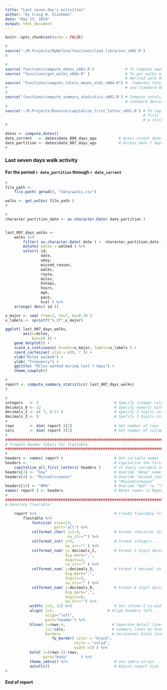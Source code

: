 ```yaml
---
title: "Last seven day's activities"
author: "by Craig W. Slinkman"
date: "May 13, 2019"
output: html_document
---
```


```r
knitr::opts_chunk$set(echo = FALSE)
```


```r
#
source('~/R-Projects/MyWalks4/functions/load_libraries_v002.R')
#
```

```r
#
source('functions/compute_dates_v003.R')              # To compute needed dates ...
source( "functions/get_walks_v004.R" )                # To get walks and compute
                                                      # derived walk data ...
source( "functions/compute_totals_means_stds_v004.R") #  Computes totals, means,
#                                                     # and standard deviations
#
source('functions/compute_summary_statistics_v001.R') # Compute totals, means, and
                                                      # standard devviations ...
#
source('~/R-Projects/Rsource/capitalize_first_letter_v001.R') # To capitalize
                                                              # first letters of
                                                              # a string vector ...
#
```

```r
dates <- compute_dates()
date_current   <- dates$date_000_days_ago          # Acess curent date ,..
date_partition <- dates$date_007_days_ago          # Access date 7 days ago ...
#
```

### Last seven days walk activity
#### For the period `r date_partition` through `r date_current`


```r
#
file_path <-
    file.path( getwd(), "data/walks.csv")

walks <- get_walks( file_path )
#
```

```r

#
character_partition_date <- as.character.Date( date_partition )


last_007_days_walks <-
    walks %>%
        filter( as.character.Date( date ) >  character_partition_date ) %>% 
        mutate( walks = walked ) %>% 
        select( id, 
                date,
                wday,
                missed_reason,
                walks,
                route,
                miles,
                ksteps,
                hours,
                mph,
                pace,
                kcal ) %>% 
    arrange( desc( id ))


```

```r

x_major <- seq( from=1, to=7, by=0.20 )
x_labels <- sprintf("%.2f",x_major)

ggplot( last_007_days_walks, 
        aes(x=miles,
            bin=20 )) +
    geom_dotplot() +
    scale_x_continuous( breaks=x_major, labels=x_labels ) +
    coord_cartesian( ylim = c(0, 7 )) +
    xlab("Miles walked") +
    ylab( "Frequency") +
    ggtitle( "Miles walked during last 7 days") +
    theme_cowplot()
```

```r
#
report <- compute_summary_statistics( last_007_days_walks)
#
```


```r
#
integers   <- 5                                  # Specify integer columns ....
decimals_0 <- 12                                 # Specify numeric with no digits ...
decimals_2 <- c( 7, 9:11 )                       # Specify 2 digits columns ...
decimals_3 <- 8                                  # Spefify 3 digits columns ...
#
rows       <- dim( report )[1]                   # Get number of rows ...
cols       <- dim( report )[2]                   # Get number of columns ...
#
#####################################################################################
# Prepare header labels for flextable.
#####################################################################################
#
headers <- names( report )                       # Get variable names ...
headers <-                                       # Capitalize the first letter
    capitalize_all_first_letters( headers )      # of every variable names ...
headers[3] <- "Day"                              # Overide "Wday" name to "Day" ...
headers[4] <- "Missed\nreason"                   # Overide "missed_reason" to
                                                 # "Missed\nreaspn"
headers[10] <- "MPH"                             # Overide "mph" ro ""MPH"
names( report ) <- headers                       # Reset names in Report tibble ...
#
#####################################################################################
# Generate flextable.

    report %>%                                   # Create flextable from repor ...
        flextable %>%
            fontsize( size=13,
                      part="all") %>% 
            colformat_char( j=1:4,               # Format character strings ...
                            na_str="") %>% 
            colformat_int( j=5,                  # Format integers ...
                           na_str="" ) %>% 
            colformat_num( j= decimals_2,        # Format 2 digit decimals 
                           big.mark=",",
                           digits=2,
                           na_str="" ) %>%
            colformat_num( j=decimals_3,         # Format 3 decimal columns ...
                           big.mark=",",
                           digits=3, 
                           na_str="" ) %>%  
            colformat_num( j=decimals_0,         # Format 0 digit decimals ...  
                           big.mark=",",
                           digits=0,
                           na_str="") %>% 
           width( j=2, 12) %>%                   # Set column 2 to width=12 ...
           align( j=2,                        # Align headers left ...
                  align="left",                  
                  part="header") %>% 
           hline( i=rows-4,                     # Seperate detail lines from 
                  j=1:cols,                     # summary lines by drawing a
                  border=                       # horizontal black line ...
                     fp_border( color = "black",
                               style = "solid",
                               width =3) ) %>% 
           bold( i=(rows-2):rows,
                 part="body"      ) %>% 
           theme_zebra() %>%                     # Use zebra strips ...
           autofit()                             # Adjust report size ...
#
```  

#### End of report